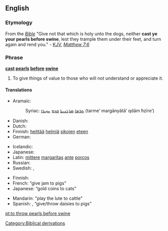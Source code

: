==English==

===Etymology===
From the ''[[Bible]]'' "Give not that which is holy unto the dogs, neither '''cast ye your pearls before swine''', lest they trample them under their feet, and turn again and rend you." - [[KJV]], [[s:Bible_(King_James)/Matthew#7:6|''Matthew 7:6'']]

===Phrase===
'''[[cast]] [[pearl]]s [[before]] [[swine]]'''

# {{idiom}} To give things of value to those who will not understand or appreciate it.

====Translations====
{{trans-top|cast pearls before swine (lit.)}}
* Aramaic:
*: Syriac: [[ܬܪܡܐ]] [[ܡܪܓܢܝܬܐ]] [[ܩܕܡ]] [[ܚܙܝܪܐ]] (tarme’ margānyātā’ qdām ħzīre’)
* Danish: {{t|da|kaste perler for svin}}
* Dutch: {{t|nl|parels voor de zwijnen}}
* Finnish: [[heittää]] [[helmi|helmiä]] [[sika|sikojen]] [[eteen]]
* German: {{t+|de|Perlen vor die Säue werfen}}
{{trans-mid}}
* Icelandic: {{t|is|kasta perlum fyrir svín}}
* Japanese: {{t+|ja|豚に真珠|tr=ぶたにしんじゅ, buta ni shinju}}
* Latin: [[mitto#Latin|mittere]] [[margarita#Latin|margaritas]] [[ante]] [[porcus|porcos]]
* Russian: {{t|ru|метать бисер перед свиньями|tr=metat' biser pered svinjami}}
* Swedish: {{t-|sv|kasta pärlor för svin}}, {{t-|sv|kasta pärlor för svinen}}
{{trans-bottom}}

{{trans-top|equivalent idiom}}
* Finnish: {{t|fi|helmiä sioille}}
* French: {{t|fr|donner de la confiture aux cochons}} “give jam to pigs”
* Japanese: {{t+|ja|猫に小判|tr=ねこにこばん, neko ni koban}} “gold coins to cats”
{{trans-mid}}
* Mandarin: {{t|cmn|对牛弹琴|tr=duì niú tán qín|sc=Hani}} "play the lute to cattle"
* Spanish: {{t|es|dar margaritas a los cerdos}}, {{t|es|echar margaritas a los cerdos}} “give/throw daisies to pigs”
{{trans-bottom}}

[[Category:Biblical derivations]]

[[pt:to throw pearls before swine]]